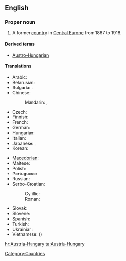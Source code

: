 ==English==
{{wikipedia}}

===Proper noun===
{{en-proper noun}}

# {{historical}} A former [[country]] in [[Central Europe]] from 1867 to 1918.

====Derived terms====
* [[Austro-Hungarian]]

====Translations====
{{trans-top|formal country in Central Europe}}
* Arabic: {{t|ar|النمسا والمجر|tr=al-nímsaa wa-l-májar}}
* Belarusian: {{t|be|Аўстра-Венгрыя|f|tr=Áŭstro-Vénhryja|xs=Belarusian}}
* Bulgarian: {{t|bg|Австро-Унгария|f|tr=Ávstro-Ungárija}}
* Chinese:
*: Mandarin: {{t|cmn|奧匈帝國|sc=Hani}}, {{t|cmn|奥匈帝国|tr=Ào-Xiōng dìguó|sc=Hani}}
* Czech: {{t|cs|Rakousko-Uhersko|n}}
* Finnish: {{t|fi|Itävalta-Unkari}}
* French: {{t-|fr|Autriche-Hongrie|f}}
* German: {{t+|de|Österreich-Ungarn|n}}
* Hungarian: {{t|hu|Ausztria-Magyarország}}
* Italian: {{t|it|Austria-Ungheria|f}}
* Japanese: {{t-|ja|オーストリア＝ハンガリー帝国|tr=Ōsutoria-Hangarī teikoku}}, {{t|ja|オーストリア＝ハンガリー|tr=Ōsutoria-Hangarī}}
* Korean: {{t|ko|오스트리아-헝가리|tr=Oseuteuria-Heonggari|sc=Hang}}
{{trans-mid}}
* [[Macedonian]]: {{t|mk|Австро-Унгарија|f|tr=Ávstro-Ungárija}}
* Maltese: {{t|mt|Awstrija-Ungerija|xs=Maltese}}
* Polish: {{t+|pl|Austro-Węgry|p}}
* Portuguese: {{t+|pt|Áustria-Hungria|f}}
* Russian: {{t-|ru|Австро-Венгрия|f|tr=Ávstro-Véngrija}}
* Serbo-Croatian:
*: Cyrillic: {{tø|sh|Аустро-Угарска|f|sc=Cyrl|xs=Serbo-Croatian}}
*: Roman: {{tø|sh|Austro-Ugarska|f|xs=Serbo-Croatian}}
* Slovak: {{t|sk|Rakúsko-Uhorsko|n}}
* Slovene: {{t+|sl|Avstro-Ogrska|f}}
* Spanish: {{t+|es|Austria-Hungría|f}}
* Turkish: {{t|tr|Avusturya-Macaristan}}
* Ukrainian: {{t|uk|Австро-Угорщина|f|tr=Ávstro-Uhórščyna|xs=Ukrainian}}
* Vietnamese: {{t|vi|Đế quốc Áo-Hung|xs=Vietnamese}} ({{t|vi|帝國奧匈|sc=Hani|xs=Vietnamese}})
{{trans-bottom}}

[[Category:Countries]]

[[hr:Austria-Hungary]]
[[ta:Austria-Hungary]]